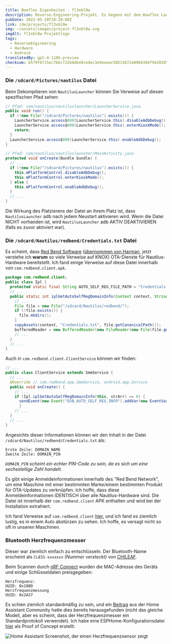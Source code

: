 ```yaml
---
title: Bowflex Eigenheiten - fl3xbl0w
description: Reverse-Engineering-Projekt. Es begann mit dem Bowflex Laufband 22, wurde aber verallgemeinert für jede von Nautilus Inc. (Nautilus, Bowflex, Schwinn) verkaufte Android-Maschine.
pubDate: 2022-05-28T10:28:00Z
link: /de/projects/fl3xbl0w
img: ~/assets/images/project-fl3xbl0w.svg
imgAlt: fl3xbl0w Projektlogo
tags:
  - ReverseEngineering
  - Hardware
  - Android
translatedBy: gpt-4-1106-preview
checksum: b579f6715ec7bbcf25b8db49cedec3e9eeeac50513672a0984304f94203d593a
---
```



### Die `/sdcard/Pictures/nautilus` Datei

Beim Dekompilieren von `NautilusLauncher` können Sie Verweise auf diesen spezifischen Pfad sehen:

```java
// Pfad: com/nautilus/nautiluslauncher/LauncherService.java
public void run() {
  if (!new File("/sdcard/Pictures/nautilus").exists()) {
    LauncherService.access$000(LauncherService.this).disableAdbDebug();
    LauncherService.access$000(LauncherService.this).enterKioskMode();
    return;
  }
  LauncherService.access$000(LauncherService.this).enableAdbDebug();
}
```

```java
// Pfad: com/nautilus/nautiluslauncher/MainActivity.java
protected void onCreate(Bundle bundle) {
  // ...
  if (!new File("/sdcard/Pictures/nautilus").exists()) {
    this.mPlatformControl.disableAdbDebug();
    this.mPlatformControl.enterKioskMode();
  } else {
    this.mPlatformControl.enableAdbDebug();
  }
  // ...
}
```

Die Wirkung des Platzierens der Datei an ihrem Platz ist, dass `NautilusLauncher` adb nach jedem Neustart aktivieren wird. Wenn die Datei NICHT vorhanden ist, wird `NautilusLauncher` adb AKTIV DEAKTIVIEREN (falls es zuvor aktiviert war).

### Die `/sdcard/Nautilus/redbend/Credentials.txt` Datei

Es scheint, dass [Red Bend Software](https://de.wikipedia.org/wiki/Red_Bend_Software) ([übernommen von Harman](https://news.harman.com/releases/harman-completes-acquisition-of-redbend), jetzt verstehe ich **warum** so viele Verweise auf KNOX) OTA-Dienste für Nautilus-Hardware bereitstellt. Ich fand einige Verweise auf diese Datei innerhalb von `com.redbend.client.apk`.

```java
package com.redbend.client;
public class Ipl {
  protected static final String AUTO_SELF_REG_FILE_PATH = "Credentials.txt";
  // ...
  public static int iplGetAutoSelfRegDomainInfo(Context context, String[] strArr) {
    // ...
    File file = new File("/sdcard/Nautilus/redbend/");
    if (!file.exists()) {
      file.mkdirs();
    }
    copyAssets(context, "Credentials.txt", file.getCanonicalPath());
    bufferedReader = new BufferedReader(new FileReader(new File(file.getAbsoluteFile(), "Credentials.txt")));
    // ...
  }
  // ...
}
```

Auch in `com.redbend.client.ClientService` können wir finden:

```java
// ...
public class ClientService extends SmmService {
  // ...
  @Override // com.redbend.app.SmmService, android.app.Service
  public void onCreate() {
    // ...
    if (Ipl.iplGetAutoSelfRegDomainInfo(this, strArr) == 0) {
      sendEvent(new Event("D2B_AUTO_SELF_REG_INFO").addVar(new EventVar("DMA_VAR_AUTO_SELF_REG_DOMAIN_NAME", strArr[0])).addVar(new EventVar("DMA_VAR_AUTO_SELF_REG_DOMAIN_PIN", strArr[1])));
      }
    // ...
  }
  // ...
}
```

Angesichts dieser Informationen können wir den Inhalt in der Datei `/sdcard/Nautilus/redbend/Credentials.txt` als:

```
Erste Zeile: DOMAIN_NAME
Zweite Zeile: DOMAIN_PIN
```

_`DOMAIN_PIN` scheint ein echter PIN-Code zu sein, da es sich um eine sechsstellige Zahl handelt._

Es gibt einige Anmeldeinformationen innerhalb des "Red Bend Network", um eine Maschine mit einer bestimmten Marke/einem bestimmten Produkt für OTA-Updates zu verknüpfen. Ich hoffe, dass diese Anmeldeinformationen IDENTISCH über alle Nautilus-Hardware sind. Die Datei ist innerhalb der `com.redbend.client` APK enthalten und wird bei der Installation extrahiert.

Ich fand Verweise auf `com.redbend.client` [hier](https://www.mdxers.org/threads/com-redbend-clent-has-stopped.175897/), und ich fand es ziemlich lustig, es in einem Auto abstürzen zu sehen. Ich hoffe, es versagt nicht so oft in unseren Maschinen.

### Bluetooth Herzfrequenzmesser

Dieser war ziemlich einfach zu entschlüsseln. Der Bluetooth-Name erscheint als `CL831-xxxxxxx` _(Nummer versteckt)_ von [CHILEAF](https://www.chileaf.com/copy-cl830-health-monitor-armband-heart-rate-monitor-product/).

Beim Scannen durch [nRF Connect](https://www.nordicsemi.com/Products/Development-tools/nRF-Connect-for-mobile) wurden die MAC-Adresse des Geräts und einige Schlüsseldaten preisgegeben:

```
Herzfrequenz:
UUID: 0x180D
Herzfrequenzmessung
UUID: 0x2A37
```

Es schien ziemlich standardmäßig zu sein, und ein [Beitrag](https://community.home-assistant.io/t/ble-heartrate-monitor/300354/39) aus der Home Assistant Community hatte dies bereits herausgefunden (nicht das gleiche Modell, aber es scheint, dass der Herzfrequenzmesser ein Standardprotokoll verwendet). Ich habe eine ESPHome-Konfigurationsdatei [hier](https://github.com/barrenechea/esphome-config-files/blob/master/bowflex-hr-monitor.yaml) als Proof of Concept erstellt:

<Image
  src={HomeAssistantSensor}
  alt="Home Assistant Screenshot, der einen Herzfrequenzsensor zeigt"
  format="webp"
/>
